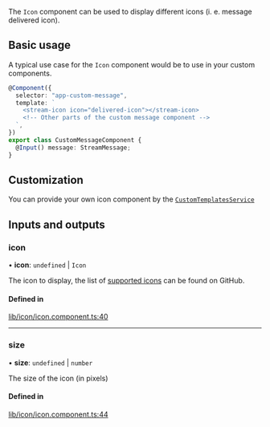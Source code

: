 The `Icon` component can be used to display different icons (i. e. message delivered icon).

## Basic usage

A typical use case for the `Icon` component would be to use in your custom components.

```typescript
@Component({
  selector: "app-custom-message",
  template: `
    <stream-icon icon="delivered-icon"></stream-icon>
    <!-- Other parts of the custom message component -->
  `,
})
export class CustomMessageComponent {
  @Input() message: StreamMessage;
}
```

## Customization

You can provide your own icon component by the [`CustomTemplatesService`](../services/CustomTemplatesService.mdx)

[//]: # "Start of generated content"
## Inputs and outputs 


### icon

• **icon**: `undefined` \| `Icon`

The icon to display, the list of [supported icons](https://github.com/GetStream/stream-chat-angular/tree/master/projects/stream-chat-angular/src/lib/icon/icon.component.ts) can be found on GitHub.

#### Defined in

[lib/icon/icon.component.ts:40](https://github.com/GetStream/stream-chat-angular/blob/357eb96/projects/stream-chat-angular/src/lib/icon/icon.component.ts#L40)

___

### size

• **size**: `undefined` \| `number`

The size of the icon (in pixels)

#### Defined in

[lib/icon/icon.component.ts:44](https://github.com/GetStream/stream-chat-angular/blob/357eb96/projects/stream-chat-angular/src/lib/icon/icon.component.ts#L44)

[//]: # "End of generated content"
